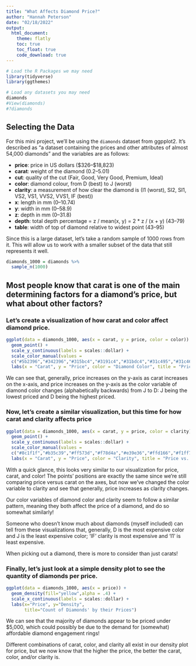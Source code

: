 ```yaml
---
title: "What Affects Diamond Price?"
author: "Hannah Peterson"
date: "02/18/2022"
output: 
  html_document:
    theme: flatly
    toc: true
    toc_float: true
    code_download: true
---
```


```r
# Load the R Packages we may need
library(tidyverse)
library(ggthemes)
```

```r
# Load any datasets you may need
diamonds
#View(diamonds)
#?diamonds
```

## Selecting the Data

For this mini project, we'll be using the `diamonds` dataset from ggpplot2. It's described as "a dataset containing the prices and other attributes of almost 54,000 diamonds" and the variables are as follows:

- **price**: price in US dollars (\$326–\$18,823)
- **carat**: weight of the diamond (0.2–5.01)
- **cut**: quality of the cut (Fair, Good, Very Good, Premium, Ideal)
- **color**: diamond colour, from D (best) to J (worst)
- **clarity**: a measurement of how clear the diamond is (I1 (worst), SI2,    SI1, VS2, VS1, VVS2, VVS1, IF (best))
- **x**: length in mm (0–10.74)
- **y**: width in mm (0–58.9)
- **z**: depth in mm (0–31.8)
- **depth**: total depth percentage = z / mean(x, y) = 2 * z / (x + y)       (43–79)
- **table**: width of top of diamond relative to widest point (43–95)


Since this is a large dataset, let's take a random sample of 1000 rows from it. This will allow us to work with a smaller subset of the data that still represents it well.
```r
diamonds_1000 = diamonds %>%
  sample_n(1000)
```


## Most people know that carat is one of the main determining factors for a diamond's price, but what about other factors?

### Let's create a visualization of how carat and **color** affect diamond price.

```r
ggplot(data = diamonds_1000, aes(x = carat, y = price, color = color)) + 
  geom_point() +
  scale_y_continuous(labels = scales::dollar) +
  scale_color_manual(values =
  c("#5b2396","#342396","#315bc4","#3191c4","#31bdc4","#31c495","#31c467")) +
  labs(x = "Carat", y = "Price", color = "Diamond Color", title = "Price vs. Carat by Diamond Color")
```

We can see that, generally, price increases on the y-axis as carat increases on the x-axis, and price increases on the y-axis as the color variable of diamond color changes (alphabetically backwards) from J to D: J being the lowest priced and D being the highest priced.

### Now, let's create a similar visualization, but this time for how carat and **clarity** affects price
```r
ggplot(data = diamonds_1000, aes(x = carat, y = price, color = clarity)) + 
  geom_point() +
  scale_y_continuous(labels = scales::dollar) +
  scale_color_manual(values =
  c("#8c1f1f","#b35c39","#ff573d","#f78d4a","#e39e36","#ffd166","#f1ff78","#9ac949")) +
  labs(x = "Carat", y = "Price", color = "Clarity", title = "Price vs. Carat by Clarity")
```

With a quick glance, this looks very similar to our visualization for price, carat, and color! The points' positions are exactly the same since we're still comparing price versus carat on the axes, but now we've changed the color variable to clarity and see that generally, price increases as clarity changes. 

Our color variables of diamond color and clarity seem to follow a similar pattern, meaning they both affect the price of a diamond, and do so somewhat similarly! 

Someone who doesn't know much about diamonds (myself included) can tell from these visualizations that, generally, D is the most expensive color and J is the least expensive color; 'IF'  clarity is most expensive and 'I1' is least expensive. 

When picking out a diamond, there is more to consider than just carats!


### Finally, let's just look at a simple density plot to see the quantity of diamonds per price.

```r
ggplot(data = diamonds_1000, aes(x = price)) + 
  geom_density(fill="yellow",alpha = .4) +
  scale_x_continuous(labels = scales::dollar) +
  labs(x="Price", y="Density", 
       title="Count of Diamonds' by their Prices")
```

We can see that the majority of diamonds appear to be priced under $5,000, which could possibly be due to the demand for (somewhat) affordable diamond engagement rings!

Different combinations of carat, color, and clarity all exist in our density plot for price, but we now know that the higher the price, the better the carat, color, and/or clarity is.


